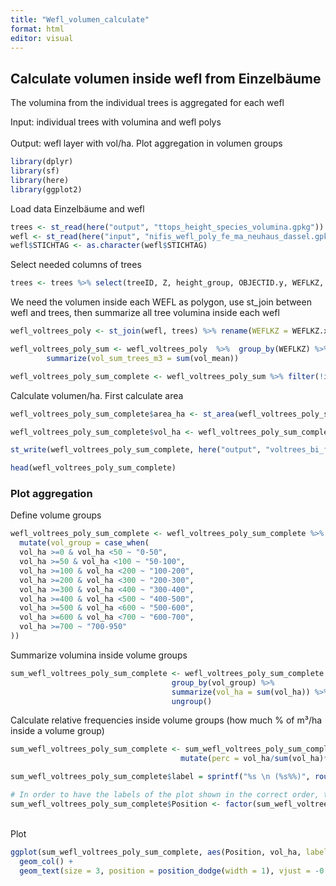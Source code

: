 ```yaml
---
title: "Wefl_volumen_calculate"
format: html
editor: visual
---
```


## Calculate volumen inside wefl from Einzelbäume

The volumina from the individual trees is aggregated for each wefl

Input: individual trees with volumina and wefl polys\
\
Output: wefl layer with vol/ha. Plot aggregation in volumen groups

```r
library(dplyr)
library(sf)
library(here)
library(ggplot2)
```

Load data Einzelbäume and wefl

```r
trees <- st_read(here("output", "ttops_height_species_volumina.gpkg"))
wefl <- st_read(here("input", "nifis_wefl_poly_fe_ma_neuhaus_dassel.gpkg"))
wefl$STICHTAG <- as.character(wefl$STICHTAG)
```

Select needed columns of trees

```r
trees <- trees %>% select(treeID, Z, height_group, OBJECTID.y, WEFLKZ, BESTANDESTYP_FLAECHE, GROESSEBESTAND, BESTOCKUNGSGRAD, BANR, BAUMALTER, VORRAT_JE_HA, VORNUTZMASSE_SUMME, Shape_Length,  Shape_Area,treespecies_group, vol_mean, vol_median, vol_q1, vol_q3, geom)
```

We need the volumen inside each WEFL as polygon, use st_join between wefl and trees, then summarize all tree volumina inside each wefl

```r
wefl_voltrees_poly <- st_join(wefl, trees) %>% rename(WEFLKZ = WEFLKZ.x)

wefl_voltrees_poly_sum <- wefl_voltrees_poly  %>%  group_by(WEFLKZ) %>% 
        summarize(vol_sum_trees_m3 = sum(vol_mean))

wefl_voltrees_poly_sum_complete <- wefl_voltrees_poly_sum %>% filter(!is.na(wefl_voltrees_poly_sum$vol_sum_trees_m3))
```

Calculate volumen/ha. First calculate area

```r
wefl_voltrees_poly_sum_complete$area_ha <- st_area(wefl_voltrees_poly_sum_complete)/10000 

wefl_voltrees_poly_sum_complete$vol_ha <- wefl_voltrees_poly_sum_complete$vol_sum_trees_m3 / wefl_voltrees_poly_sum_complete$area_ha

st_write(wefl_voltrees_poly_sum_complete, here("output", "voltrees_bi_fernerk_wefl_sum.gpkg"))
```

```r
head(wefl_voltrees_poly_sum_complete)
```

### Plot aggregation

Define volume groups

```r
wefl_voltrees_poly_sum_complete <- wefl_voltrees_poly_sum_complete %>% mutate(vol_ha = as.numeric(vol_ha)) %>% 
  mutate(vol_group = case_when(
  vol_ha >=0 & vol_ha <50 ~ "0-50",
  vol_ha >=50 & vol_ha <100 ~ "50-100",
  vol_ha >=100 & vol_ha <200 ~ "100-200",
  vol_ha >=200 & vol_ha <300 ~ "200-300",
  vol_ha >=300 & vol_ha <400 ~ "300-400",
  vol_ha >=400 & vol_ha <500 ~ "400-500",
  vol_ha >=500 & vol_ha <600 ~ "500-600",
  vol_ha >=600 & vol_ha <700 ~ "600-700",
  vol_ha >=700 ~ "700-950"
))
```

Summarize volumina inside volume groups

```r
sum_wefl_voltrees_poly_sum_complete <- wefl_voltrees_poly_sum_complete %>% 
                                    group_by(vol_group) %>% 
                                    summarize(vol_ha = sum(vol_ha)) %>% 
                                    ungroup()
```

Calculate relative frequencies inside volume groups (how much % of m³/ha inside a volume group)

```r
sum_wefl_voltrees_poly_sum_complete <- sum_wefl_voltrees_poly_sum_complete %>%
                                      mutate(perc = vol_ha/sum(vol_ha)*100 )

sum_wefl_voltrees_poly_sum_complete$label = sprintf("%s \n (%s%%)", round(sum_wefl_voltrees_poly_sum_complete$vol_ha,0), round(sum_wefl_voltrees_poly_sum_complete$perc, 1))

# In order to have the labels of the plot shown in the correct order, the levels of the factor must be manually defined
sum_wefl_voltrees_poly_sum_complete$Position <- factor(sum_wefl_voltrees_poly_sum_complete$vol_group, levels =  c("0-50", "50-100", "100-200", "200-300", "300-400", "400-500",   "500-600", "600-700", "700-950"))
```

\
Plot

```r
ggplot(sum_wefl_voltrees_poly_sum_complete, aes(Position, vol_ha, label = label)) +
  geom_col() +
  geom_text(size = 3, position = position_dodge(width = 1), vjust = -0.25) +  geom_col(fill = "darkturquoise") + xlab("Volumen group [m³/ha]") + ylab("Volumen [m³/ha]") + ylim(c(0,500000)) + ggtitle("Aggregated relative and aboslute volumina for Solling") + theme(plot.title = element_text(hjust = 0.5)) 

```
